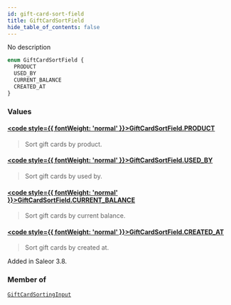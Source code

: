 ```yaml
---
id: gift-card-sort-field
title: GiftCardSortField
hide_table_of_contents: false
---
```








No description

```graphql
enum GiftCardSortField {
  PRODUCT
  USED_BY
  CURRENT_BALANCE
  CREATED_AT
}
```


### Values

#### [<code style={{ fontWeight: 'normal' }}>GiftCardSortField.<b>PRODUCT</b></code>](#) 
> Sort gift cards by product.
> 

#### [<code style={{ fontWeight: 'normal' }}>GiftCardSortField.<b>USED_BY</b></code>](#) 
> Sort gift cards by used by.
> 

#### [<code style={{ fontWeight: 'normal' }}>GiftCardSortField.<b>CURRENT_BALANCE</b></code>](#) 
> Sort gift cards by current balance.
> 

#### [<code style={{ fontWeight: 'normal' }}>GiftCardSortField.<b>CREATED_AT</b></code>](#) 
> Sort gift cards by created at.

Added in Saleor 3.8.
> 



### Member of

[`GiftCardSortingInput`](../../../developer/api-reference/inputs/gift-card-sorting-input)  <Badge class="secondary" text="input"/>



